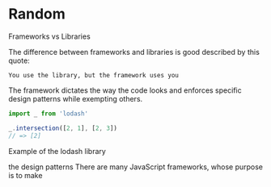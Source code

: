 # Random

Frameworks vs Libraries

The difference between frameworks and libraries is good described by this quote:

`You use the library, but the framework uses you`

The framework dictates the way the code looks and enforces specific design patterns while exempting others.

```js
import _ from 'lodash'

_.intersection([2, 1], [2, 3])
// => [2]
```

Example of the lodash library

the design patterns There are many JavaScript frameworks, whose purpose is to make
